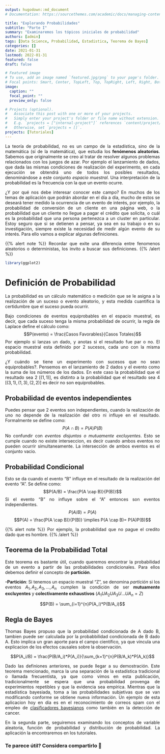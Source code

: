 ```yaml
---
output: hugodown::md_document
# Documentation: https://sourcethemes.com/academic/docs/managing-content/

title: "Explorando Probabilidades"
subtitle: "Parte I"
summary: "Examinaremos los tópicos iniciales de probabilidad"
authors: [admin]
tags: [Data Science, Probabilidad, Estadistica, Teorema de Bayes]
categories: []
date: 2021-01-31
lastmod: 2022-01-31
featured: false
draft: false

# Featured image
# To use, add an image named `featured.jpg/png` to your page's folder.
# Focal points: Smart, Center, TopLeft, Top, TopRight, Left, Right, BottomLeft, Bottom, BottomRight.
image:
  caption: ""
  focal_point: ""
  preview_only: false

# Projects (optional).
#   Associate this post with one or more of your projects.
#   Simply enter your project's folder or file name without extension.
#   E.g. `projects = ["internal-project"]` references `content/project/deep-learning/index.md`.
#   Otherwise, set `projects = []`.
projects: [Tutoriales] 
---
```


<div style="text-align: justify">

La teoría de probabilidad, no es un campo de la estadística, sino de la matemática (sí de la matemática), que estudia los **fenómenos aleatorios**. Sabemos que originalmente se creo al tratar de resolver algunos problemas relacionados con los juegos de azar. Por ejemplo el lanzamiento de dados, que dada las mismas condiciones de realización del experimento, en cada ejecución se obtendrá uno de todos los posibles resultados, denominándose a este conjunto *espacio muestral*. Una interpretación de la probabilidad es la frecuencia con la que un evento ocurre.

¿Y por qué nos debe interesar conocer este campo? En muchos de los temas de aplicación que podrán abordar en el día a día, mucho de estos se deseará tener medido la ocurrencia de un evento de interés, por ejemplo, la probabilidad de conversión de un cliente en una página web, o la probabilidad que un cliente no llegue a pagar el crédito que solicita, o cuál es la probabilidad que una persona pertenezca a un cluster en particular. Estoy seguro que si se detienen a pensar, ya sea en su trabajo o en su investigación, siempre existe la necesidad de medir algún evento de su interés. Para ello vamos a explicar algunas definiciones.

{{% alert note %}}
Recordar que exite una diferencia entre fenomenos aleatorios o deterministas, los invito a buscar sus definiciones.
{{% /alert %}}

``` r
library(ggplot2)
```

Definición de Probabilidad
========================
La probabilidad es un cálculo matemático o medición que se le asigna a la realización de un suceso o evento aleatorio, y esta medida cuantifica la certidumbre que el suceso pueda ocurrir.

Bajo condiciones de eventos equiprobables en el espacio muestral, es decir, que cada suceso tenga la misma probabilidad de ocurrir, la regla de Laplace define el cálculo como:
$$P(evento) = \frac{Casos Favorables}{Casos Totales}$$
Por ejemplo si lanzas un dado, y anotas si el resultado fue par o no. El espacio muestral esta definido por 2 sucesos, cada uno con la misma probabilidad.

¿Y cuándo se tiene un experimento con sucesos que no sean equiprobables?. Pensemos en el lanzamiento de 2 dados y el evento como la suma de los números de los dados. En este caso la probabilidad que el resultado sea 2 ${[(1,1)]}$, es distinto a la probabilidad que el resultado sea 4 $[(3,1),(1,3),(2,2)]$ es decir no son equiprobables.


Probabilidad de eventos independientes
--------------------------------------

Puedes pensar que 2 eventos son independientes, cuando la realización de uno no depende de la realización del otro ni influye en el resultado. Formalmente se define como:
$$P(A\cap B) = P(A)P(B)$$
No confundir con *eventos disjuntos o mutuamente excluyentes*. Esto se cumple cuando no existe interseccion, es decir cuando ambos eventos no pueden ocurrir simultaneamente. La intersección de ambos eventos es el conjunto vacio.

Probabilidad Condicional 
-------------------------

Esto se da cuando el evento "B" influye en el resultado de la realización del evento "A". Se define como:
$$P(A/B) = \frac{P(A \cap B)}{P(B)}$$
Si el evento "B" no influye sobre el "A" entonces son eventos independientes.
$$P(A/B) = P(A)$$
$$P(A) = \frac{P(A \cap B)}{P(B)} \implies P(A \cap B)= P(A)P(B)$$

{{% alert note %}}
Por ejemplo, la probabilidad que no pague el credito dado que es hombre.
{{% /alert %}}

Teorema de la Probabilidad Total 
---------------------------------

Este teorema es bastante útil, cuando queremos encontrar la probabilidad de un evento a partir de las probabilidades condicionales. Para ellos debemos definir el concepto de **partición**.

  **-Partición**: Si tenemos un espacio muestral "Z", se denomina *partición* si los eventos $A_1, A_2, A_3, ..., A_n$ cumplen la condición de ser **mutuamente excluyentes** y **colectivamente exhaustivos** $(A_1UA_2UA_3U...UA_n = Z)$
  
$$P(B) = \sum_{i=1}^{n}P(A_i)*P(B/A_i)$$

Regla de Bayes 
---------------

Thomas Bayes propuso que la probabilidad condicionada de A dado B, tambien puede ser calculada por la probabbilidad condicionada de B dado A. Esto implica un gran aporte para el campo científico, ya que vincula una explicacion de los efectos causales sobre la observación.

$$P(A_i/B) = \frac{P(B/A_i)*P(A_i)}{\sum_{k=1}^{n}P(B/A_k)*P(A_k)}$$

Dado las definiones anteriores, se puede llegar a su demostración.
Este teorema mencionado, marca la una separación de la estadística tradicional o llamada frecuentista, ya que como vimos en esta publicación, tradicionalmente se espera que una probabilidad provenga de experimientos repetibles y que la evidencia sea empírica. Mientras que la estadística bayesiada, toma a las probabilidades subjetivas que se van modificando conforme se obtiene nueva información. Un ejemplo de esta aplicacion hoy en día es en el reconocimiento de correos spam con el empleo de [clasificadores bayesianos](https://es.wikipedia.org/wiki/Filtrado_bayesiano_de_spam) como también en la detección de cancer.

En la segunda parte, seguiremos examinando los conceptos de variable aleatoria, función de probabilidad y distribución de probabilidad. La aplicación la encontraremos en los tutoriales.
<div/>
  
### Te parece útil? Considera compartirlo 🙌
